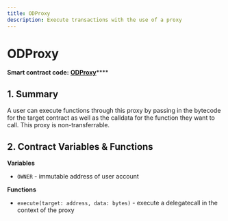 ```yaml
---
title: ODProxy
description: Execute transactions with the use of a proxy
---
```


# ODProxy

**Smart contract code:** [**ODProxy**](https://github.com/UseKeyp/od-contracts/blob/main/src/contracts/proxies/ODProxy.sol)****

## 1. Summary <a href="#1-introduction-summary" id="1-introduction-summary"></a>

A user can execute functions through this proxy by passing in the bytecode for the target contract as well as the calldata for the function they want to call. This proxy is non-transferrable.

## 2. Contract Variables & Functions <a href="#2-contract-details" id="2-contract-details"></a>

**Variables**

* `OWNER` - immutable address of user account

**Functions**

* `execute(target: address, data: bytes)` - execute a delegatecall in the context of the proxy

